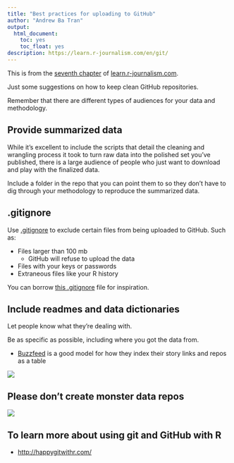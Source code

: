 ```yaml
---
title: "Best practices for uploading to GitHub"
author: "Andrew Ba Tran"
output:
  html_document:
    toc: yes
    toc_float: yes
description: https://learn.r-journalism.com/en/git/
---
```


This is from the [seventh chapter](http://learn.r-journalism.com/en/git/github_pages/github-pages/) of [learn.r-journalism.com](https://learn.r-journalism.com/).

Just some suggestions on how to keep clean GitHub repositories.

Remember that there are different types of audiences for your data and methodology.

## Provide summarized data

While it's excellent to include the scripts that detail the cleaning and wrangling process it took to turn raw data into the polished set you've published, there is a large audience of people who just want to download and play with the finalized data.

Include a folder in the repo that you can point them to so they don't have to dig through your methodology to reproduce the summarized data.

## .gitignore 

Use [.gitignore](https://git-scm.com/docs/gitignore) to exclude certain files from being uploaded to GitHub. Such as:

- Files larger than 100 mb
    * GitHub will refuse to upload the data
- Files with your keys or passwords
- Extraneous files like your R history

You can borrow [this .gitignore](https://github.com/wpinvestigative/kushner_eb5_census/blob/master/.gitignore) file for inspiration.

## Include readmes and data dictionaries

Let people know what they're dealing with.

Be as specific as possible, including where you got the data from.

- [Buzzfeed](https://github.com/BuzzFeedNews/everything) is a good model for how they index their story links and repos as a table

<img src="../images/index.png">

## Please don't create monster data repos

<img src="../images/fivethirtyeight.png">

## To learn more about using git and GitHub with R

* [http://happygitwithr.com/](http://happygitwithr.com/)
